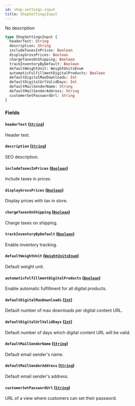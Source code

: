 ```yaml
---
id: shop-settings-input
title: ShopSettingsInput
---
```


No description

```graphql
type ShopSettingsInput {
  headerText: String
  description: String
  includeTaxesInPrices: Boolean
  displayGrossPrices: Boolean
  chargeTaxesOnShipping: Boolean
  trackInventoryByDefault: Boolean
  defaultWeightUnit: WeightUnitsEnum
  automaticFulfillmentDigitalProducts: Boolean
  defaultDigitalMaxDownloads: Int
  defaultDigitalUrlValidDays: Int
  defaultMailSenderName: String
  defaultMailSenderAddress: String
  customerSetPasswordUrl: String
}
```

### Fields

#### `headerText` ([`String`](../../../developer/api-reference/scalars/string))

Header text.

#### `description` ([`String`](../../../developer/api-reference/scalars/string))

SEO description.

#### `includeTaxesInPrices` ([`Boolean`](../../../developer/api-reference/scalars/boolean))

Include taxes in prices.

#### `displayGrossPrices` ([`Boolean`](../../../developer/api-reference/scalars/boolean))

Display prices with tax in store.

#### `chargeTaxesOnShipping` ([`Boolean`](../../../developer/api-reference/scalars/boolean))

Charge taxes on shipping.

#### `trackInventoryByDefault` ([`Boolean`](../../../developer/api-reference/scalars/boolean))

Enable inventory tracking.

#### `defaultWeightUnit` ([`WeightUnitsEnum`](../../../developer/api-reference/enums/weight-units-enum))

Default weight unit.

#### `automaticFulfillmentDigitalProducts` ([`Boolean`](../../../developer/api-reference/scalars/boolean))

Enable automatic fulfillment for all digital products.

#### `defaultDigitalMaxDownloads` ([`Int`](../../../developer/api-reference/scalars/int))

Default number of max downloads per digital content URL.

#### `defaultDigitalUrlValidDays` ([`Int`](../../../developer/api-reference/scalars/int))

Default number of days which digital content URL will be valid.

#### `defaultMailSenderName` ([`String`](../../../developer/api-reference/scalars/string))

Default email sender's name.

#### `defaultMailSenderAddress` ([`String`](../../../developer/api-reference/scalars/string))

Default email sender's address.

#### `customerSetPasswordUrl` ([`String`](../../../developer/api-reference/scalars/string))

URL of a view where customers can set their password.
